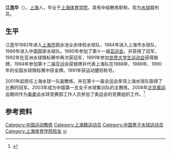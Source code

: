 '''江逸华'''（{{bd|1968年||catIdx=j}}），[[上海|上海]]人，毕业于[[上海体育学院|上海体育学院]]，具有中级教练职称，现为[[水球|水球]]裁判员。

==生平==
江逸华1982年进入[[上海市|上海市]]跳水池业余体校水球队，1984年进入上海市水球队，1989年进入中国国家水球队。1990年参加了第十一届[[亚运会|亚运会]]，并获得了冠军，1992年在亚洲水球锦标赛中再次获冠军，1991年参加[[世界大学生运动会|世界大学生运动会]]获得银牌，1994年参加第十二届亚运会获银牌并代表上海队在1988年、1989年、1990年的全国水球锦标赛中获金牌。1991年获运动健将称号。

2001年起担任上海水球一队副教练，并在第十一届全运会率领上海水球队取得了比赛的冠军。2003年成为中国第一支女子水球集训队的主教练。2008年[[2008年夏季奥林匹克运动会|北京奥运会]]期间作为[[奥委会|奥委会]]水球竞赛部工作人员参加了奥运会的竞赛组织工作。<ref>{{Cite web |url=http://www.shtong.gov.cn/newsite/node2/node2245/node4455/node13485/node13666/node60881/userobject1ai15242.html |title=上海体育志水球 |access-date=2019-04-20 |archive-date=2016-03-27 |archive-url=https://web.archive.org/web/20160327111851/http://www.shtong.gov.cn/Newsite/node2/node2245/node4455/node13485/node13666/node60881/userobject1ai15242.html |dead-url=no }}</ref>

==参考资料==
{{Reflist|2}}

{{DEFAULTSORT:jiang yihua}}
[[Category:中国运动教练|Category:中国运动教练]]
[[Category:上海籍运动员|Category:上海籍运动员]]
[[Category:中国男子水球运动员|Category:中国男子水球运动员]]
[[Category:上海体育学院校友|Category:上海体育学院校友]]
[[Category:江姓|yi]]